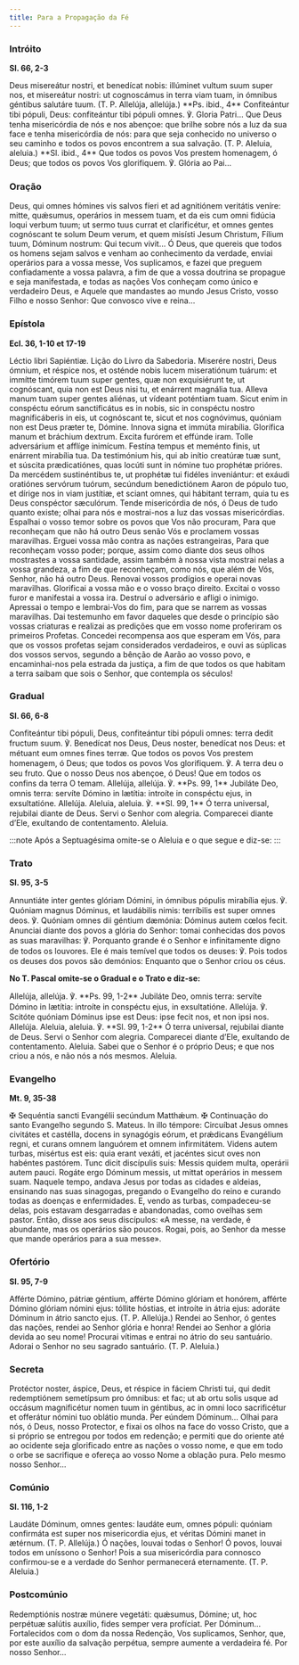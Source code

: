 ```yaml
---
title: Para a Propagação da Fé
---
```


### Intróito

**Sl. 66, 2-3**

<div class="side-by-side not-content">
  <span>
    Deus misereátur nostri, et benedícat nobis: illúminet vultum suum super nos, et misereátur
    nostri: ut cognoscámus in terra viam tuam, in ómnibus géntibus salutáre tuum. (T. P. Allelúja,
    allelúja.) **Ps. ibid., 4** Confiteántur tibi pópuli, Deus: confiteántur tibi pópuli omnes. ℣.
    Gloria Patri...
  </span>
  <span>
    Que Deus tenha misericórdia de nós e nos abençoe: que brilhe sobre nós a luz da sua face e tenha
    misericórdia de nós: para que seja conhecido no universo o seu caminho e todos os povos
    encontrem a sua salvação. (T. P. Aleluia, aleluia.) **Sl. ibid., 4** Que todos os povos Vos
    prestem homenagem, ó Deus; que todos os povos Vos glorifiquem. ℣. Glória ao Pai...
  </span>
</div>

### Oração

<div class="side-by-side not-content">
  <span>
    Deus, qui omnes hómines vis salvos fíeri et ad agnitiónem veritátis veníre: mitte, quǽsumus,
    operários in messem tuam, et da eis cum omni fidúcia loqui verbum tuum; ut sermo tuus currat et
    clarificétur, et omnes gentes cognóscant te solum Deum verum, et quem misísti Jesum Christum,
    Fílium tuum, Dóminum nostrum: Qui tecum vivit...
  </span>
  <span>
    Ó Deus, que quereis que todos os homens sejam salvos e venham ao conhecimento da verdade, enviai
    operários para a vossa messe, Vos suplicamos, e fazei que preguem confiadamente a vossa palavra,
    a fim de que a vossa doutrina se propague e seja manifestada, e todas as nações Vos conheçam
    como único e verdadeiro Deus, e Aquele que mandastes ao mundo Jesus Cristo, vosso Filho e nosso
    Senhor: Que convosco vive e reina...
  </span>
</div>

### Epístola

**Ecl. 36, 1-10 et 17-19**

<div class="side-by-side not-content">
  <span>Léctio libri Sapiéntiæ.</span>
  <span>Lição do Livro da Sabedoria.</span>
  <span>
    Miserére nostri, Deus ómnium, et réspice nos, et osténde nobis lucem miseratiónum tuárum: et
    immítte timórem tuum super gentes, quæ non exquisiérunt te, ut cognóscant, quia non est Deus
    nisi tu, et enárrent magnália tua. Alleva manum tuam super gentes aliénas, ut vídeant poténtiam
    tuam. Sicut enim in conspéctu eórum sanctificátus es in nobis, sic in conspéctu nostro
    magnificáberis in eis, ut cognóscant te, sicut et nos cognóvimus, quóniam non est Deus præter
    te, Dómine. Innova signa et immúta mirabília. Glorífica manum et bráchium dextrum. Excita
    furórem et effúnde iram. Tolle adversárium et afflíge inimícum. Festína tempus et meménto finis,
    ut enárrent mirabília tua. Da testimónium his, qui ab inítio creatúræ tuæ sunt, et súscita
    prædicatiónes, quas locúti sunt in nómine tuo prophétæ prióres. Da mercédem sustinéntibus te, ut
    prophétæ tui fidéles inveniántur: et exáudi oratiónes servórum tuórum, secúndum benedictiónem
    Aaron de pópulo tuo, et dírige nos in viam justítiæ, et sciant omnes, qui hábitant terram, quia
    tu es Deus conspéctor sæculórum.
  </span>
  <span>
    Tende misericórdia de nós, ó Deus de tudo quanto existe; olhai para nós e mostrai-nos a luz das
    vossas misericórdias. Espalhai o vosso temor sobre os povos que Vos não procuram, Para que
    reconheçam que não há outro Deus senão Vós e proclamem vossas maravilhas. Erguei vossa mão
    contra as nações estrangeiras, Para que reconheçam vosso poder; porque, assim como diante dos
    seus olhos mostrastes a vossa santidade, assim também à nossa vista mostrai nelas a vossa
    grandeza, a fim de que reconheçam, como nós, que além de Vós, Senhor, não há outro Deus. Renovai
    vossos prodígios e operai novas maravilhas. Glorificai a vossa mão e o vosso braço direito.
    Excitai o vosso furor e manifestai a vossa ira. Destruí o adversário e afligi o inimigo.
    Apressai o tempo e lembrai-Vos do fim, para que se narrem as vossas maravilhas. Dai testemunho
    em favor daqueles que desde o princípio são vossas criaturas e realizai as predições que em
    vosso nome proferiram os primeiros Profetas. Concedei recompensa aos que esperam em Vós, para
    que os vossos profetas sejam considerados verdadeiros, e ouvi as súplicas dos vossos servos,
    segundo a bênção de Aarão ao vosso povo, e encaminhai-nos pela estrada da justiça, a fim de que
    todos os que habitam a terra saibam que sois o Senhor, que contempla os séculos!
  </span>
</div>

### Gradual

**Sl. 66, 6-8**

<div class="side-by-side not-content">
  <span>
    Confiteántur tibi pópuli, Deus, confiteántur tibi pópuli omnes: terra dedit fructum suum. ℣.
    Benedícat nos Deus, Deus noster, benedícat nos Deus: et métuant eum omnes fines terræ.
  </span>
  <span>
    Que todos os povos Vos prestem homenagem, ó Deus; que todos os povos Vos glorifiquem. ℣. A terra
    deu o seu fruto. Que o nosso Deus nos abençoe, ó Deus! Que em todos os confins da terra O temam.
  </span>
  <span>
    Allelúja, allelúja. ℣. **Ps. 99, 1** Jubiláte Deo, omnis terra: servíte Dómino in lætítia:
    introíte in conspéctu ejus, in exsultatióne. Allelúja.
  </span>
  <span>
    Aleluia, aleluia. ℣. **Sl. 99, 1** Ó terra universal, rejubilai diante de Deus. Servi o Senhor
    com alegria. Comparecei diante d’Ele, exultando de contentamento. Aleluia.
  </span>
</div>

:::note
Após a Septuagésima omite-se o Aleluia e o que segue e diz-se:
:::

### Trato

**Sl. 95, 3-5**

<div class="side-by-side not-content">
  <span>
    Annuntiáte inter gentes glóriam Dómini, in ómnibus pópulis mirabília ejus. ℣. Quóniam magnus
    Dóminus, et laudábilis nimis: terríbilis est super omnes deos. ℣. Quóniam omnes dii géntium
    dæmónia: Dóminus autem cœlos fecit.
  </span>
  <span>
    Anunciai diante dos povos a glória do Senhor: tomai conhecidas dos povos as suas maravilhas: ℣.
    Porquanto grande é o Senhor e infinitamente digno de todos os louvores. Ele é mais temível que
    todos os deuses: ℣. Pois todos os deuses dos povos são demónios: Enquanto que o Senhor criou os
    céus.
  </span>
</div>

**No T. Pascal omite-se o Gradual e o Trato e diz-se:**

<div class="side-by-side not-content">
  <span>
    Allelúja, allelúja. ℣. **Ps. 99, 1-2** Jubiláte Deo, omnis terra: servíte Dómino in lætítia:
    introíte in conspéctu ejus, in exsultatióne. Allelúja. ℣. Scitóte quóniam Dóminus ipse est Deus:
    ipse fecit nos, et non ipsi nos. Allelúja.
  </span>
  <span>
    Aleluia, aleluia. ℣. **Sl. 99, 1-2** Ó terra universal, rejubilai diante de Deus. Servi o Senhor
    com alegria. Comparecei diante d’Ele, exultando de contentamento. Aleluia. Sabei que o Senhor é
    o próprio Deus; e que nos criou a nós, e não nós a nós mesmos. Aleluia.
  </span>
</div>

### Evangelho

**Mt. 9, 35-38**

<div class="side-by-side not-content">
  <span>
    <span class="text-red-500">✠</span> Sequéntia sancti Evangélii secúndum Matthǽum.
  </span>
  <span>
    <span class="text-red-500">✠</span> Continuação do santo Evangelho segundo S. Mateus.
  </span>
  <span>
    In illo témpore: Circuíbat Jesus omnes civitátes et castélla, docens in synagógis eórum, et
    prǽdicans Evangélium regni, et curans omnem languórem et omnem infirmitátem. Videns autem
    turbas, misértus est eis: quia erant vexáti, et jacéntes sicut oves non habéntes pastórem. Tunc
    dicit discípulis suis: Messis quidem multa, operárii autem pauci. Rogáte ergo Dóminum messis, ut
    mittat operários in messem suam.
  </span>
  <span>
    Naquele tempo, andava Jesus por todas as cidades e aldeias, ensinando nas suas sinagogas,
    pregando o Evangelho do reino e curando todas as doenças e enfermidades. E, vendo as turbas,
    compadeceu-se delas, pois estavam desgarradas e abandonadas, como ovelhas sem pastor. Então,
    disse aos seus discípulos: «A messe, na verdade, é abundante, mas os operários são poucos.
    Rogai, pois, ao Senhor da messe que mande operários para a sua messe».
  </span>
</div>

### Ofertório

**Sl. 95, 7-9**

<div class="side-by-side not-content">
  <span>
    Afférte Dómino, pátriæ géntium, afférte Dómino glóriam et honórem, afférte Dómino glóriam nómini
    ejus: tóllite hóstias, et introíte in átria ejus: adoráte Dóminum in átrio sancto ejus. (T. P.
    Allelúja.)
  </span>
  <span>
    Rendei ao Senhor, ó gentes das nações, rendei ao Senhor glória e honra! Rendei ao Senhor a
    glória devida ao seu nome! Procurai vítimas e entrai no átrio do seu santuário. Adorai o Senhor
    no seu sagrado santuário. (T. P. Aleluia.)
  </span>
</div>

### Secreta

<div class="side-by-side not-content">
  <span>
    Protéctor noster, áspice, Deus, et réspice in fáciem Christi tui, qui dedit redemptiónem
    semetípsum pro ómnibus: et fac; ut ab ortu solis usque ad occásum magnificétur nomen tuum in
    géntibus, ac in omni loco sacrificétur et offerátur nómini tuo oblátio munda. Per eúndem
    Dóminum...
  </span>
  <span>
    Olhai para nós, ó Deus, nosso Protector, e fixai os olhos na face do vosso Cristo, que a si
    próprio se entregou por todos em redenção; e permiti que do oriente até ao ocidente seja
    glorificado entre as nações o vosso nome, e que em todo o orbe se sacrifique e ofereça ao vosso
    Nome a oblação pura. Pelo mesmo nosso Senhor...
  </span>
</div>

### Comúnio

**Sl. 116, 1-2**

<div class="side-by-side not-content">
  <span>
    Laudáte Dóminum, omnes gentes: laudáte eum, omnes pópuli: quóniam confirmáta est super nos
    misericordia ejus, et véritas Dómini manet in ætérnum. (T. P. Allelúja.)
  </span>
  <span>
    Ó nações, louvai todas o Senhor! Ó povos, louvai todos em uníssono o Senhor! Pois a sua
    misericórdia para connosco confirmou-se e a verdade do Senhor permanecerá eternamente. (T. P.
    Aleluia.)
  </span>
</div>

### Postcomúnio

<div class="side-by-side not-content">
  <span>
    Redemptiónis nostræ múnere vegetáti: quǽsumus, Dómine; ut, hoc perpétuæ salútis auxílio, fides
    semper vera profíciat. Per Dóminum...
  </span>
  <span>
    Fortalecidos com o dom da nossa Redenção, Vos suplicamos, Senhor, que, por este auxílio da
    salvação perpétua, sempre aumente a verdadeira fé. Por nosso Senhor...
  </span>
</div>
